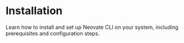 # Installation

Learn how to install and set up Neovate CLI on your system, including prerequisites and configuration steps.